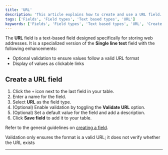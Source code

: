 ```yaml
---
title: 'URL'
description: 'This article explains how to create and use a URL field.'
tags: ['Fields', 'Field types', 'Text based types', 'URL']
keywords: ['Fields', 'Field types', 'Text based types', 'URL', 'Create URL field']
---
```


The **URL** field is a text-based field designed specifically for storing web addresses. It is a specialized version of the **Single line text** field with the following enhancements:

- Optional validation to ensure values follow a valid URL format
- Display of values as clickable links

## Create a URL field

1. Click the `+` icon next to the last field in your table.
2. Enter a name for the field.
3. Select **URL** as the field type.
4. (Optional) Enable validation by toggling the **Validate URL** option.
5. (Optional) Set a default value for the field and add a description.
6. Click **Save field** to add it to your table.

Refer to the general guidelines on [creating a field](/docs/product-docs/fields#create-a-field).

<Callout type="note">Validation only ensures the format is a valid URL; it does not verify whether the URL exists</Callout>

---